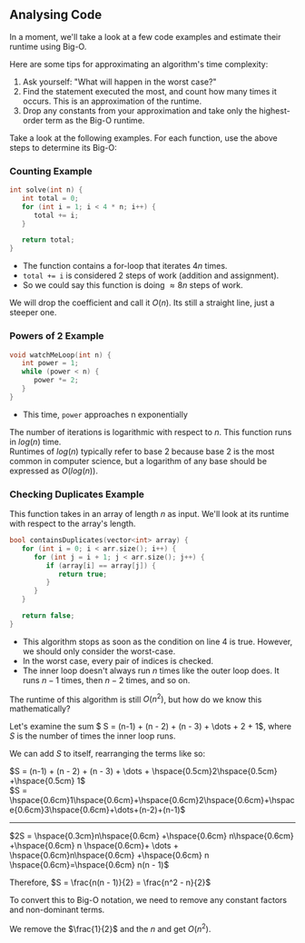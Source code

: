## Analysing Code
In a moment, we'll take a look at a few code examples and estimate their runtime using Big-O.

Here are some tips for approximating an algorithm's time complexity:
1. Ask yourself: "What will happen in the worst case?"
2. Find the statement executed the most, and count how many times it occurs. This is an approximation of the runtime.
3. Drop any constants from your approximation and take only the highest-order term as the Big-O runtime. 

Take a look at the following examples. For each function, use the above steps to determine its Big-O:

### Counting Example
```c++
int solve(int n) {
   int total = 0;
   for (int i = 1; i < 4 * n; i++) {
      total += i;
   }

   return total;
} 
```
- The function contains a for-loop that iterates $4n$ times.
- ```total += i``` is considered 2 steps of work (addition and assignment).
- So we could say this function is doing $\approx{8n}$ steps of work.

We will drop the coefficient and call it $O(n).$ Its still a straight line, just a steeper one.

### Powers of 2 Example
```c++
void watchMeLoop(int n) {
   int power = 1;
   while (power < n) {
      power *= 2;
   }
} 
```

- This time, ```power``` approaches n exponentially

The number of iterations is logarithmic with respect to $n$. This function runs in $log(n)$ time.\
Runtimes of $log(n)$ typically refer to base 2 because base 2 is the most common in computer science,
but a logarithm of any base should be expressed as $O(log(n))$.

### Checking Duplicates Example
This function takes in an array of length $n$ as input. We'll look at its runtime with respect to the array's length.
```c++
bool containsDuplicates(vector<int> array) {
   for (int i = 0; i < arr.size(); i++) {
      for (int j = i + 1; j < arr.size(); j++) {
         if (array[i] == array[j]) {
            return true;
         }
      }
   }

   return false;
}
```
- This algorithm stops as soon as the condition on line 4 is true. However, we should only consider the worst-case.
- In the worst case, every pair of indices is checked.
- The inner loop doesn't always run $n$ times like the outer loop does. It runs $n-1$ times, then $n-2$ times, and so on.

The runtime of this algorithm is still $O(n^2)$, but how do we know this mathematically? 

Let's examine the sum $ S = (n-1) + (n - 2) + (n - 3) +  \dots  + 2 + 1$, where $S$ is the number of times the inner loop runs.


We can add $S$ to itself, rearranging the terms like so:

$S = (n-1) + (n - 2) + (n - 3) +  \dots  + \hspace{0.5cm}2\hspace{0.5cm} +\hspace{0.5cm} 1$\
$S = \hspace{0.6cm}1\hspace{0.6cm}+\hspace{0.6cm}2\hspace{0.6cm}+\hspace{0.6cm}3\hspace{0.6cm}+\dots+(n-2)+(n-1)$

<hr style = {{marginLeft: 0, width: 640}}></hr>

$2S = \hspace{0.3cm}n\hspace{0.6cm} +\hspace{0.6cm} n\hspace{0.6cm} +\hspace{0.6cm} n \hspace{0.6cm}+ \dots + \hspace{0.6cm}n\hspace{0.6cm} +\hspace{0.6cm} n \hspace{0.6cm}=\hspace{0.6cm} n(n - 1)$

Therefore, $S = \frac{n(n - 1)}{2} = \frac{n^2 - n}{2}$

To convert this to Big-O notation, we need to remove any constant factors and non-dominant terms.

We remove the $\frac{1}{2}$ and the $n$ and get $O(n^2)$.